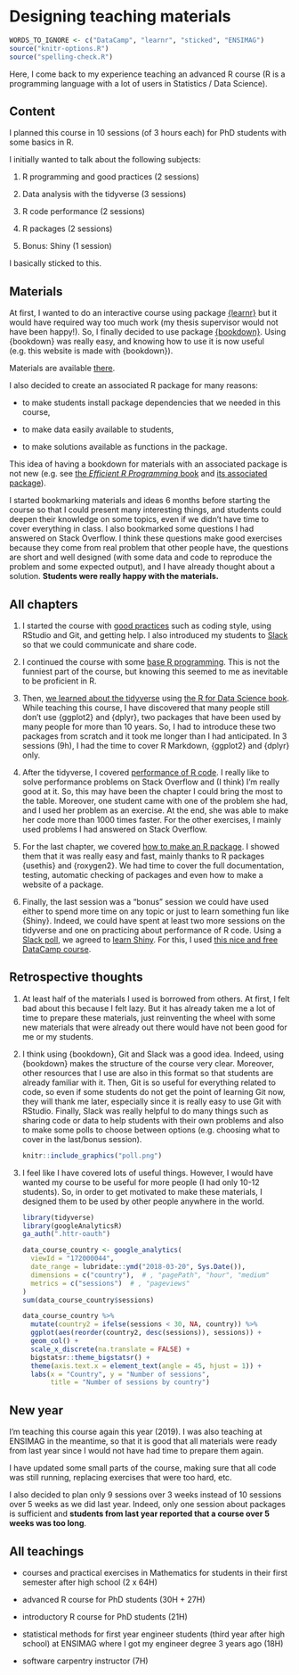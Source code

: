 # Designing teaching materials

```r
WORDS_TO_IGNORE <- c("DataCamp", "learnr", "sticked", "ENSIMAG")
source("knitr-options.R")
source("spelling-check.R")
```

Here, I come back to my experience teaching an advanced R course (R is a programming language with a lot of users in Statistics / Data Science). 

## Content

I planned this course in 10 sessions (of 3 hours each) for PhD students with some basics in R.

I initially wanted to talk about the following subjects:

1. R programming and good practices (2 sessions)

2. Data analysis with the tidyverse (3 sessions)

3. R code performance (2 sessions)

4. R packages (2 sessions)

5. Bonus: Shiny (1 session)

I basically sticked to this.

## Materials

At first, I wanted to do an interactive course using package [{learnr}](https://rstudio.github.io/learnr/) but it would have required way too much work (my thesis supervisor would not have been happy!).
So, I finally decided to use package [{bookdown}](https://bookdown.org/yihui/bookdown/). Using {bookdown} was really easy, and knowing how to use it is now useful (e.g. this website is made with {bookdown}).

Materials are available [there](https://privefl.github.io/advr38book/index.html).

I also decided to create an associated R package for many reasons:

- to make students install package dependencies that we needed in this course,

- to make data easily available to students,

- to make solutions available as functions in the package.

This idea of having a bookdown for materials with an associated package is not new (e.g. see [the *Efficient R Programming* book](https://bookdown.org/csgillespie/efficientR/) and [its associated package](https://github.com/csgillespie/efficient)).

I started bookmarking materials and ideas 6 months before starting the course so that I could present many interesting things, and students could deepen their knowledge on some topics, even if we didn't have time to cover everything in class. 
I also bookmarked some questions I had answered on Stack Overflow. I think these questions make good exercises because they come from real problem that other people have, the questions are short and well designed (with some data and code to reproduce the problem and some expected output), and I have already thought about a solution. **Students were really happy with the materials.**

## All chapters

1. I started the course with [good practices](https://privefl.github.io/advr38book/good-practices.html) such as coding style, using RStudio and Git, and getting help. I also introduced my students to [Slack](https://slack.com) so that we could communicate and share code.

2. I continued the course with some [base R programming](https://privefl.github.io/advr38book/r-programming.html). This is not the funniest part of the course, but knowing this seemed to me as inevitable to be proficient in R.

3. Then, [we learned about the tidyverse](https://privefl.github.io/advr38book/tidyverse.html) using [the R for Data Science book](http://r4ds.had.co.nz/). While teaching this course, I have discovered that many people still don't use {ggplot2} and {dplyr}, two packages that have been used by many people for more than 10 years. So, I had to introduce these two packages from scratch and it took me longer than I had anticipated. In 3 sessions (9h), I had the time to cover R Markdown, {ggplot2} and {dplyr} only.
    
4. After the tidyverse, I covered [performance of R code](https://privefl.github.io/advr38book/performance.html). I really like to solve performance problems on Stack Overflow and (I think) I'm really good at it. So, this may have been the chapter I could bring the most to the table. Moreover, one student came with one of the problem she had, and I used her problem as an exercise. At the end, she was able to make her code more than 1000 times faster. For the other exercises, I mainly used problems I had answered on Stack Overflow.

5. For the last chapter, we covered [how to make an R package](https://privefl.github.io/advr38book/packages.html). I showed them that it was really easy and fast, mainly thanks to R packages {usethis} and {roxygen2}. We had time to cover the full documentation, testing, automatic checking of packages and even how to make a website of a package.

6. Finally, the last session was a "bonus" session we could have used either to spend more time on any topic or just to learn something fun like {Shiny}. Indeed, we could have spent at least two more sessions on the tidyverse and one on practicing about performance of R code. 
Using a [Slack poll](https://simplepoll.rocks/), we agreed to [learn Shiny](https://privefl.github.io/advr38book/shiny.html). For this, I used [this nice and free DataCamp course](https://www.datacamp.com/courses/building-web-applications-in-r-with-shiny). 

## Retrospective thoughts

1. At least half of the materials I used is borrowed from others. At first, I felt bad about this because I felt lazy. But it has already taken me a lot of time to prepare these materials, just reinventing the wheel with some new materials that were already out there would have not been good for me or my students.

2. I think using {bookdown}, Git and Slack was a good idea. Indeed, using {bookdown} makes the structure of the course very clear. Moreover, other resources that I use are also in this format so that students are already familiar with it. Then, Git is so useful for everything related to code, so even if some students do not get the point of learning Git now, they will thank me later, especially since it is really easy to use Git with RStudio. Finally, Slack was really helpful to do many things such as sharing code or data to help students with their own problems and also to make some polls to choose between options (e.g. choosing what to cover in the last/bonus session).

    ```r
    knitr::include_graphics("poll.png")
    ```


3. I feel like I have covered lots of useful things. However, I would have wanted my course to be useful for more people (I had only 10-12 students). So, in order to get motivated to make these materials, I designed them to be used by other people anywhere in the world.

    ```r
    library(tidyverse)
    library(googleAnalyticsR)
    ga_auth(".httr-oauth")
    
    data_course_country <- google_analytics(
      viewId = "172000044",
      date_range = lubridate::ymd("2018-03-20", Sys.Date()),
      dimensions = c("country"),  # , "pagePath", "hour", "medium"
      metrics = c("sessions")  # , "pageviews"
    )
    sum(data_course_country$sessions)
    
    data_course_country %>%
      mutate(country2 = ifelse(sessions < 30, NA, country)) %>%
      ggplot(aes(reorder(country2, desc(sessions)), sessions)) +
      geom_col() + 
      scale_x_discrete(na.translate = FALSE) +
      bigstatsr::theme_bigstatsr() +
      theme(axis.text.x = element_text(angle = 45, hjust = 1)) + 
      labs(x = "Country", y = "Number of sessions", 
           title = "Number of sessions by country")
    ```

## New year

I'm teaching this course again this year (2019).
I was also teaching at ENSIMAG in the meantime, so that it is good that all materials were ready from last year since I would not have had time to prepare them again.

I have updated some small parts of the course, making sure that all code was still running, replacing exercises that were too hard, etc.

I also decided to plan only 9 sessions over 3 weeks instead of 10 sessions over 5 weeks as we did last year. Indeed, only one session about packages is sufficient and **students from last year reported that a course over 5 weeks was too long**.

## All teachings

- courses and practical exercises in Mathematics for students in their first semester after high school (2 x 64H)

- advanced R course for PhD students (30H + 27H)

- introductory R course for PhD students (21H)

- statistical methods for first year engineer students (third year after high school) at ENSIMAG where I got my engineer degree 3 years ago (18H)

- software carpentry instructor (7H)
